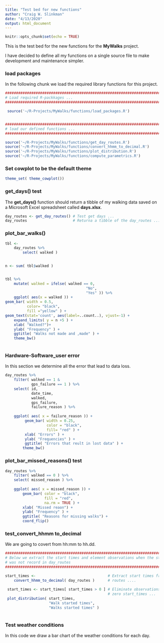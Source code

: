 ```yaml
---
title: "Test bed for new functions"
author: "Craig W. Slinkman"
date: "4/13/2020"
output: html_document
---
```


```r
knitr::opts_chunk$set(echo = TRUE)
```

This is the test bed for the new functions for the **MyWalks** project.  

I have decided to define all my functions on a single source file to make development and
maintenance simpler.

### load packages

In the following chunk we load the required library functions for this project.

```r

###############################################################################
# Load required R-packkages ...
###############################################################################

 source('~/R-Projects/MyWalks/functions/load_packages.R')


###############################################################################
# load our defined functions ...
###############################################################################

source('~/R-Projects/MyWalks/functions/get_day_routes.R')
source('~/R-Projects/MyWalks/functions/convert_hhmm_to_decimal.R')
source('~/R-Projects/MyWalks/functions/plot_distribution.R')
source('~/R-Projects/MyWalks/functions/compute_parametrics.R')

```


### Set cowplot to be  the  default theme
```r
theme_set( theme_cowplot())
```



### get_days()  test

The **get_days()** function should return a tibble of my walking data saved on a Microsoft Excel spreadsheet called **days.xlsx**.  

```r
day_routes <- get_day_routes() # Test get days ...
day_routes                     # Returna a tibble of the day_routes ...
```


### plot_bar_walks()

```r

tbl <-
    day_routes %>% 
        select( walked ) 
            

n <- sum( tbl$walked )


tbl %>% 
    mutate( walked = ifelse( walked == 0,
                                     "No",
                                     "Yes" )) %>% 
    ggplot( aes(x = walked )) +
geom_bar( width = 0.5,
          color= "black",
          fill ="yellow" ) +
geom_text(stat='count', aes(label=..count..), vjust=-1) +
    expand_limits( y = n +5 ) +
    xlab( "Walked?")+ 
    ylab( "Frequency" ) +
    ggtitle( "Walks not made and ,made" ) +
    theme_bw()
 
```

### Hardware-Software_user error

In this section we determine all the error that lead to data loss.

```r

day_routes %>%
    filter( walked == 1 & 
            gps_failure == 1 ) %>% 
    select( id,
            date_time,
            walked,
            gps_failure,
            failure_reason ) %>% 
    
    ggplot( aes( x = failure_reason )) +
         geom_bar( width = 0.25,
                   color = "black",
                   fill= "red" ) +
         xlab( "Errors" ) +
         ylab( "Frequencies" ) +
         ggtitle( "Errors that reult in lost data" ) +
        theme_bw()
```


### plot_bar_missed_reasons() test

```r

day_routes %>% 
    filter( walked == 0 ) %>% 
    select( missed_reason ) %>% 
    
    ggplot( aes( x = missed_reason )) +
        geom_bar( color = "black",
                  fill = "red",
                  na.rm = TRUE ) +
        xlab( "Missed reaon") +
        ylab( "Frequency" ) +
        ggtitle( "Reasons for missing walks") +
        coord_flip()

```

### test_convert_hhmm to_decimal

We are going to covert from hh:mm to hh.dd.

```r

###############################################################################
# Below we extract the start times and element observations when the start time
# was not record in day_routes
###############################################################################

start_times <-                                 # Extract start times from 
    convert_hhmm_to_decimal( day_routes )      # routes ....
 
 start_times <- start_times[ start_times > 0 ] # Eliminate observations when
                                               # zero start_times ...
 plot_distribution( start_times,
                    "Walk started times",
                    "Walks started times" )
 
```

###  Test weather conditions

In this code we draw a bar chart of the weather conditions for each day.

```r




```


